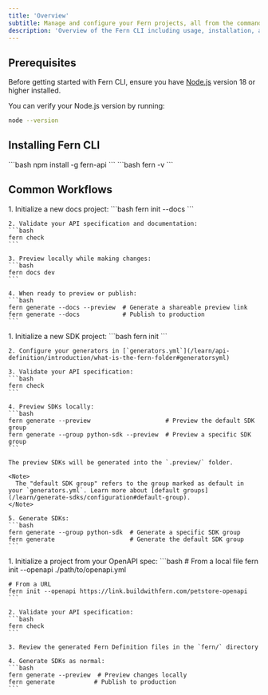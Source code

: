 ```yaml
---
title: 'Overview'
subtitle: Manage and configure your Fern projects, all from the command line.
description: 'Overview of the Fern CLI including usage, installation, and CI/CD environments'
---
```


## Prerequisites

Before getting started with Fern CLI, ensure you have [Node.js](https://nodejs.org/) version 18 or higher installed.

You can verify your Node.js version by running:
<CodeBlock title="Check Node Version">
```bash
node --version
```
</CodeBlock>

## Installing Fern CLI

<CodeBlock title="Install Fern CLI">
```bash
npm install -g fern-api
```
</CodeBlock>

<CodeBlock title="Verify Installation">
```bash
fern -v
```
</CodeBlock>

## Common Workflows

<AccordionGroup>
  <Accordion title="Setting up Docs">
    1. Initialize a new docs project:
    ```bash
    fern init --docs
    ```
    
    2. Validate your API specification and documentation:
    ```bash
    fern check
    ```
    
    3. Preview locally while making changes:
    ```bash
    fern docs dev
    ```
    
    4. When ready to preview or publish:
    ```bash
    fern generate --docs --preview  # Generate a shareable preview link
    fern generate --docs            # Publish to production
    ```
  </Accordion>

  <Accordion title="Setting up SDK generation">
    1. Initialize a new SDK project:
    ```bash
    fern init
    ```
    
    2. Configure your generators in [`generators.yml`](/learn/api-definition/introduction/what-is-the-fern-folder#generatorsyml)
    
    3. Validate your API specification:
    ```bash
    fern check
    ```
    
    4. Preview SDKs locally:
    ```bash
    fern generate --preview                     # Preview the default SDK group
    fern generate --group python-sdk --preview  # Preview a specific SDK group
    ```
    
    The preview SDKs will be generated into the `.preview/` folder.
    
    <Note>
      The "default SDK group" refers to the group marked as default in your `generators.yml`. Learn more about [default groups](/learn/generate-sdks/configuration#default-group).
    </Note>
    
    5. Generate SDKs:
    ```bash
    fern generate --group python-sdk  # Generate a specific SDK group
    fern generate                     # Generate the default SDK group
    ```
  </Accordion>

  <Accordion title="Setting up from OpenAPI">
    1. Initialize a project from your OpenAPI spec:
    ```bash
    # From a local file
    fern init --openapi ./path/to/openapi.yml

    # From a URL
    fern init --openapi https://link.buildwithfern.com/petstore-openapi
    ```
    
    2. Validate your API specification:
    ```bash
    fern check
    ```
    
    3. Review the generated Fern Definition files in the `fern/` directory
    
    4. Generate SDKs as normal:
    ```bash
    fern generate --preview  # Preview changes locally
    fern generate           # Publish to production
    ```
  </Accordion>

</AccordionGroup>